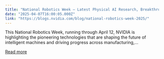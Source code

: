 ```yaml
---
title: "National Robotics Week — Latest Physical AI Research, Breakthroughs and Resources"
date: "2025-04-07T16:00:05.000Z"
link: "https://blogs.nvidia.com/blog/national-robotics-week-2025/"
---
```


This National Robotics Week, running through April 12, NVIDIA is highlighting the pioneering technologies that are shaping the future of intelligent machines and driving progress across manufacturing,...

[Read more](https://blogs.nvidia.com/blog/national-robotics-week-2025/)
